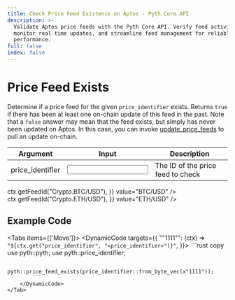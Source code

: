 ```yaml
---
title: Check Price Feed Existence on Aptos - Pyth Core API
description: >-
  Validate Aptos price feeds with the Pyth Core API. Verify feed activity,
  monitor real-time updates, and streamline feed management for reliable
  performance.
full: false
index: false
---
```


# Price Feed Exists

Determine if a price feed for the given `price_identifier` exists.
Returns `true` if there has been at least one on-chain update of this feed in the past.
Note that a `false` answer may mean that the feed exists, but simply has never been updated on Aptos.
In this case, you can invoke [update_price_feeds](update-price-feeds) to pull an update on-chain.

<div className="mt-6 overflow-x-auto">

| Argument                                               | Input                                                     | Description                       |
| ------------------------------------------------------ | --------------------------------------------------------- | --------------------------------- |
| <Arg required={true} type="hex">price_identifier</Arg> | <Input id="price_identifier" format={InputFormats.Hex} /> | The ID of the price feed to check |

</div>

<Examples>
  <Example
    keyValues={{
      price_identifier: (ctx) => ctx.getFeedId("Crypto.BTC/USD"),
    }}
    value="BTC/USD"
  />
  <Example
    keyValues={{
      price_identifier: (ctx) => ctx.getFeedId("Crypto.ETH/USD"),
    }}
    value="ETH/USD"
  />
</Examples>

## Example Code

<Tabs items={['Move']}>
    <Tab>
        <DynamicCode targets={{
            "\"1111\"": (ctx) => `"${ctx.get("price_identifier", "<price_identifier>")}"`,
        }}>
            ```rust copy
            use pyth::pyth;
            use pyth::price_identifier;

            pyth::price_feed_exists(price_identifier::from_byte_vec(x"1111"));
            ```
        </DynamicCode>
    </Tab>

</Tabs>
